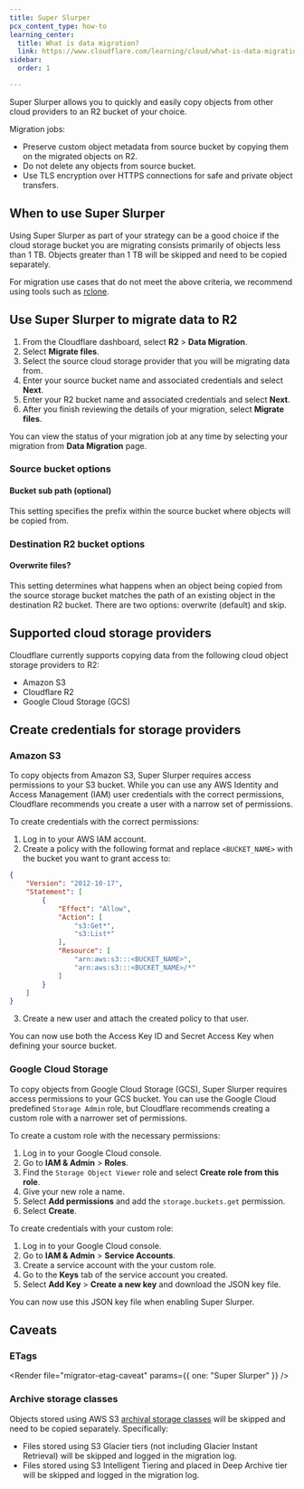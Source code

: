 ```yaml
---
title: Super Slurper
pcx_content_type: how-to
learning_center:
  title: What is data migration?
  link: https://www.cloudflare.com/learning/cloud/what-is-data-migration/
sidebar:
  order: 1

---
```



Super Slurper allows you to quickly and easily copy objects from other cloud providers to an R2 bucket of your choice.

Migration jobs:

* Preserve custom object metadata from source bucket by copying them on the migrated objects on R2.
* Do not delete any objects from source bucket.
* Use TLS encryption over HTTPS connections for safe and private object transfers.

## When to use Super Slurper

Using Super Slurper as part of your strategy can be a good choice if the cloud storage bucket you are migrating consists primarily of objects less than 1 TB. Objects greater than 1 TB will be skipped and need to be copied separately.

For migration use cases that do not meet the above criteria, we recommend using tools such as [rclone](/r2/examples/rclone/).

## Use Super Slurper to migrate data to R2

1. From the Cloudflare dashboard, select **R2** > **Data Migration**.
2. Select **Migrate files**.
3. Select the source cloud storage provider that you will be migrating data from.
4. Enter your source bucket name and associated credentials and select **Next**.
5. Enter your R2 bucket name and associated credentials and select **Next**.
6. After you finish reviewing the details of your migration, select **Migrate files**.

You can view the status of your migration job at any time by selecting your migration from **Data Migration** page.

### Source bucket options

#### Bucket sub path (optional)

This setting specifies the prefix within the source bucket where objects will be copied from.

### Destination R2 bucket options

#### Overwrite files?

This setting determines what happens when an object being copied from the source storage bucket matches the path of an existing object in the destination R2 bucket. There are two options: overwrite (default) and skip.

## Supported cloud storage providers

Cloudflare currently supports copying data from the following cloud object storage providers to R2:

* Amazon S3
* Cloudflare R2
* Google Cloud Storage (GCS) <InlineBadge preset="beta" />

## Create credentials for storage providers

### Amazon S3

To copy objects from Amazon S3, Super Slurper requires access permissions to your S3 bucket. While you can use any AWS Identity and Access Management (IAM) user credentials with the correct permissions, Cloudflare recommends you create a user with a narrow set of permissions.

To create credentials with the correct permissions:

1. Log in to your AWS IAM account.
2. Create a policy with the following format and replace `<BUCKET_NAME>` with the bucket you want to grant access to:

```json
{
    "Version": "2012-10-17",
    "Statement": [
        {
            "Effect": "Allow",
            "Action": [
                "s3:Get*",
                "s3:List*"
            ],
            "Resource": [
                "arn:aws:s3:::<BUCKET_NAME>",
                "arn:aws:s3:::<BUCKET_NAME>/*"
            ]
        }
    ]
}
```

3. Create a new user and attach the created policy to that user.

You can now use both the Access Key ID and Secret Access Key when defining your source bucket.

### Google Cloud Storage

To copy objects from Google Cloud Storage (GCS), Super Slurper requires access permissions to your GCS bucket. You can use the Google Cloud predefined `Storage Admin` role, but Cloudflare recommends creating a custom role with a narrower set of permissions.

To create a custom role with the necessary permissions:

1. Log in to your Google Cloud console.
2. Go to **IAM & Admin** > **Roles**.
3. Find the `Storage Object Viewer` role and select **Create role from this role**.
4. Give your new role a name.
5. Select **Add permissions** and add the `storage.buckets.get` permission.
6. Select **Create**.

To create credentials with your custom role:

1. Log in to your Google Cloud console.
2. Go to **IAM & Admin** > **Service Accounts**.
3. Create a service account with the your custom role.
4. Go to the **Keys** tab of the service account you created.
5. Select **Add Key** > **Create a new key** and download the JSON key file.

You can now use this JSON key file when enabling Super Slurper.

## Caveats

### ETags

<Render file="migrator-etag-caveat" params={{ one: "Super Slurper" }} />

### Archive storage classes

Objects stored using AWS S3 [archival storage classes](https://aws.amazon.com/s3/storage-classes/#Archive) will be skipped and need to be copied separately. Specifically:

* Files stored using S3 Glacier tiers (not including Glacier Instant Retrieval) will be skipped and logged in the migration log.
* Files stored using S3 Intelligent Tiering and placed in Deep Archive tier will be skipped and logged in the migration log.

